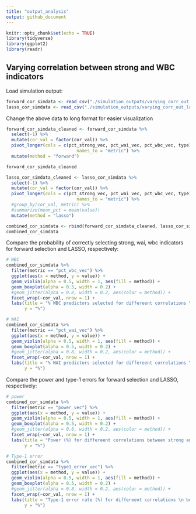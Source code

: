 ```yaml
---
title: "output_analysis"
output: github_document
---
```


```r
knitr::opts_chunk$set(echo = TRUE)
library(tidyverse)
library(ggplot2)
library(readr)
```

## Varying correlation between strong and WBC indicators

Load simulation output:
```r
forward_cor_simdata <- read_csv("./simulation_outputs/varying_corr_out_forward.csv")
lasso_cor_simdata <- read_csv("./simulation_outputs/varying_corr_out_lasso.csv")
```

Change the above data to long format for easier visualization
```r
forward_cor_simdata_cleaned <- forward_cor_simdata %>% 
  select(-1) %>% 
  mutate(cor_val = factor(cor_val)) %>% 
  pivot_longer(cols = c(pct_strong_vec, pct_wai_vec, pct_wbc_vec, type1_error_vec, power_vec),
                           names_to = "metric") %>% 
  mutate(method = "forward")

forward_cor_simdata_cleaned

lasso_cor_simdata_cleaned <- lasso_cor_simdata %>% 
  select(-1) %>% 
  mutate(cor_val = factor(cor_val)) %>% 
  pivot_longer(cols = c(pct_strong_vec, pct_wai_vec, pct_wbc_vec, type1_error_vec, power_vec),
                           names_to = "metric") %>% 
  #group_by(cor_val, metric) %>% 
  #summarize(mean_pct = mean(value))
  mutate(method = "lasso")

combined_cor_simdata <- rbind(forward_cor_simdata_cleaned, lasso_cor_simdata_cleaned)
combined_cor_simdata
```

Compare the probability of correctly selecting strong, wai, wbc indicators for forward selection and LASSO, respectively:
```r
# WBC
combined_cor_simdata %>% 
  filter(metric == "pct_wbc_vec") %>% 
  ggplot(aes(x = method, y = value)) +
  geom_violin(alpha = 0.5, width = 1, aes(fill = method)) + 
  geom_boxplot(alpha = 0.5, width = 0.2) +
  #geom_jitter(alpha = 0.8, width = 0.2, aes(color = method)) +
  facet_wrap(~cor_val, nrow = 1) +
  labs(title = "% WBC predictors selected for differeent correlations \n between strong and WBC predictors",
       y = "%")

# WAI
combined_cor_simdata %>% 
  filter(metric == "pct_wai_vec") %>% 
  ggplot(aes(x = method, y = value)) +
  geom_violin(alpha = 0.5, width = 1, aes(fill = method)) + 
  geom_boxplot(alpha = 0.5, width = 0.2) +
  #geom_jitter(alpha = 0.8, width = 0.2, aes(color = method)) +
  facet_wrap(~cor_val, nrow = 1) +
  labs(title = "% WAI predictors selected for differeent correlations \n between strong and WBC predictors",
       y = "%")

```

Compare the power and type-1 errors for forward selection and LASSO, respectively:
```r
# power
combined_cor_simdata %>% 
  filter(metric == "power_vec") %>% 
  ggplot(aes(x = method, y = value)) +
  geom_violin(alpha = 0.5, width = 1, aes(fill = method)) + 
  geom_boxplot(alpha = 0.5, width = 0.2) +
  #geom_jitter(alpha = 0.8, width = 0.2, aes(color = method)) +
  facet_wrap(~cor_val, nrow = 1) +
  labs(title = "Power (%) for differeent correlations between strong and WBC predictors",
       y = "%")

# Type-1 error
combined_cor_simdata %>% 
  filter(metric == "type1_error_vec") %>% 
  ggplot(aes(x = method, y = value)) +
  geom_violin(alpha = 0.5, width = 1, aes(fill = method)) + 
  geom_boxplot(alpha = 0.5, width = 0.2) +
  #geom_jitter(alpha = 0.8, width = 0.2, aes(color = method)) +
  facet_wrap(~cor_val, nrow = 1) +
  labs(title = "Type-1 error rate (%) for differeent correlations \n between strong and WBC predictors",
       y = "%")

```




